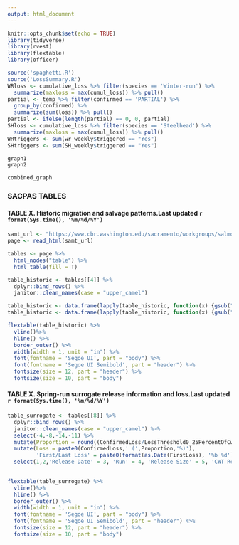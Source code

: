 ```yaml
---
output: html_document
---
```


```r
knitr::opts_chunk$set(echo = TRUE)
library(tidyverse)
library(rvest)
library(flextable)
library(officer)

source('spaghetti.R')
source('LossSummary.R')
WRloss <- cumulative_loss %>% filter(species == 'Winter-run') %>%
  summarize(maxloss = max(cumul_loss)) %>% pull()
partial <- temp %>% filter(confirmed == 'PARTIAL') %>%
  group_by(confirmed) %>%
  summarize(sum(loss)) %>% pull()
partial <- ifelse(length(partial) == 0, 0, partial)
SHloss <- cumulative_loss %>% filter(species == 'Steelhead') %>%
  summarize(maxloss = max(cumul_loss)) %>% pull()
WRtriggers <- sum(wr_weekly$triggered == "Yes")
SHtriggers <- sum(SH_weekly$triggered == "Yes")
```


```r
graph1
graph2
```

```r
combined_graph
```

### SACPAS TABLES

#### TABLE X. Historic migration and salvage patterns.Last updated `r format(Sys.time(), '%m/%d/%Y')`
```r


samt_url <- "https://www.cbr.washington.edu/sacramento/workgroups/salmon_monitoring.html"
page <- read_html(samt_url)

tables <- page %>% 
  html_nodes("table") %>%
  html_table(fill = T) 

table_historic <- tables[[4]] %>%
  dplyr::bind_rows() %>%
  janitor::clean_names(case = "upper_camel")

table_historic <- data.frame(lapply(table_historic, function(x) {gsub("BY", " BY", x)})) 
table_historic <- data.frame(lapply(table_historic, function(x) {gsub("WY", " WY", x)})) 
```

```r
flextable(table_historic) %>%
  vline()%>%
  hline() %>%
  border_outer() %>%
  width(width = 1, unit = "in") %>%
  font(fontname = 'Segoe UI', part = "body") %>%
  font(fontname = 'Segoe UI Semibold', part = "header") %>%
  fontsize(size = 12, part = "header") %>%
  fontsize(size = 10, part = "body")
```

#### TABLE X. Spring-run surrogate release information and loss.Last updated `r format(Sys.time(), '%m/%d/%Y')`
```r


table_surrogate <- tables[[8]] %>%
  dplyr::bind_rows() %>%
  janitor::clean_names(case = "upper_camel") %>%
  select(-4,-8,-14,-11) %>%
  mutate(Proportion = round((ConfirmedLoss/LossThreshold0_25PercentOfCwtReleased)*100,1)) %>%
  mutate(Loss = paste0(ConfirmedLoss,' (',Proportion,'%)'),
         'First/Last Loss' = paste0(format(as.Date(FirstLoss), '%b %d'),'/',format(as.Date(LastLoss), '%b %d'))) %>%
  select(1,2,'Release Date' = 3, 'Run' = 4, 'Release Size' = 5, 'CWT Released' = 6, 'Loss Threshold' = 7, 12,13)
  

```

```r
flextable(table_surrogate) %>%
  vline()%>%
  hline() %>%
  border_outer() %>%
  width(width = 1, unit = "in") %>%
  font(fontname = 'Segoe UI', part = "body") %>%
  font(fontname = 'Segoe UI Semibold', part = "header") %>%
  fontsize(size = 12, part = "header") %>%
  fontsize(size = 10, part = "body")
```